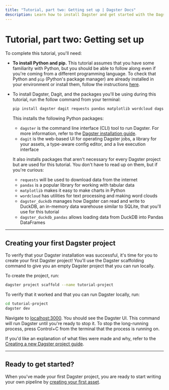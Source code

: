 ```yaml
---
title: "Tutorial, part two: Getting set up | Dagster Docs"
description: Learn how to install Dagster and get started with the Dagster tutorial.
---
```


# Tutorial, part two: Getting set up

To complete this tutorial, you'll need:

- **To install Python and pip.** This tutorial assumes that you have some familiarity with Python, but you should be able to follow along even if you're coming from a different programming language. To check that Python and `pip` (Python's package manager) are already installed in your environment or install them, follow the instructions [here](https://packaging.python.org/guides/installing-using-pip-and-virtual-environments/).

<DagsterVersion />

- To install Dagster, Dagit, and the packages you'll be using during this tutorial, run the follow command from your terminal:

  ```bash
  pip install dagster dagit requests pandas matplotlib wordcloud dagster_duckdb dagster_duckdb_panda
  ```

  This installs the following Python packages:

  - `dagster` is the command line interface (CLI) tool to run Dagster. For more information, refer to the [Dagster installation guide](/getting-started/install).
  - `dagit` is the web-based UI for operating Dagster jobs, a library for your assets, a type-aware config editor, and a live execution interface

  It also installs packages that aren't necessary for every Dagster project but are used for this tutorial. You don't have to read up on them, but if you're curious:

  - `requests` will be used to download data from the internet
  - `pandas` is a popular library for working with tabular data
  - `matplotlib` makes it easy to make charts in Python
  - `wordcloud` has utilities for text processing and making word clouds
  - `dagster_duckdb` manages how Dagster can read and write to DuckDB, an in-memory data warehouse similar to SQLite, that you'll use for this tutorial
  - `dagster_duckdb_pandas` allows loading data from DuckDB into Pandas DataFrames

---

## Creating your first Dagster project

To verify that your Dagster installation was successful, it's time for you to create your first Dagster project! You'll use the Dagster scaffolding command to give you an empty Dagster project that you can run locally.

To create the project, run:

```bash
dagster project scaffold --name tutorial-project
```

To verify that it worked and that you can run Dagster locally, run:

```bash
cd tutorial-project
dagster dev
```

Navigate to [localhost:3000](http://localhost:3000). You should see the Dagster UI. This command will run Dagster until you're ready to stop it. To stop the long-running process, press Control+C from the terminal that the process is running on.

If you'd like an explanation of what files were made and why, refer to the [Creating a new Dagster project guide](/getting-started/create-new-project#using-the-default-project-skeleton).

---

## Ready to get started?

When you've made your first Dagster project, you are ready to start writing your own pipeline by [creating your first asset](/tutorial/writing-your-first-asset).
